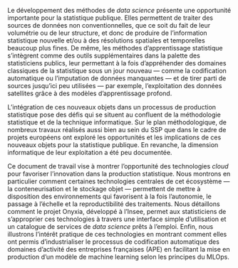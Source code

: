 Le développement des méthodes de *data science* présente une opportunité importante pour la statistique publique. Elles permettent de traiter des sources de données non conventionnelles, que ce soit du fait de leur volumétrie ou de leur structure, et donc de produire de l'information statistique nouvelle et/ou à des résolutions spatiales et temporelles beaucoup plus fines. De même, les méthodes d'apprentissage statistique s'intègrent comme des outils supplémentaires dans la palette des statisticiens publics, leur permettant à la fois d'appréhender des domaines classiques de la statistique sous un jour nouveau — comme la codification automatique ou l'imputation de données manquantes — et de tirer parti de sources jusqu'ici peu utilisées — par exemple, l'exploitation des données satellites grâce à des modèles d'apprentissage profond. 

L'intégration de ces nouveaux objets dans un processus de production statistique pose des défis qui se situent au confluent de la méthodologie statistique et de la technique informatique. Sur le plan méthodologique, de nombreux travaux réalisés aussi bien au sein du SSP que dans le cadre de projets européens ont exploré les opportunités et les implications de ces nouveaux objets pour la statistique publique. En revanche, la dimension informatique de leur exploitation a été peu documentée. 

Ce document de travail vise à montrer l'opportunité des technologies *cloud* pour favoriser l'innovation dans la production statistique. Nous montrons en particulier comment certaines technologies centrales de cet écosystème — la conteneurisation et le stockage objet — permettent de mettre à disposition des environnements qui favorisent à la fois l’autonomie, le passage à l'échelle et la reproductibilité des traitements. Nous détaillons comment le projet Onyxia, développé à l'Insee, permet aux statisticiens de s'approprier ces technologies à travers une interface simple d'utilisation et un catalogue de services de *data science* prêts à l’emploi. Enfin, nous illustrons l'intérêt pratique de ces technologies en montrant comment elles ont permis d'industrialiser le processus de codification automatique des domaines d'activité des entreprises françaises (APE) en facilitant la mise en production d'un modèle de machine learning selon les principes du MLOps.
